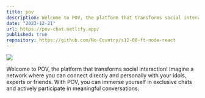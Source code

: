 ```yaml
---
title: pov
description: Welcome to POV, the platform that transforms social interaction! Imagine a network where you can connect directly and personally with your idols, experts or friends. With POV, you can immerse yourself in exclusive chats and actively participate in meaningful conversations.
date: "2023-12-21"
url: https://pov-chat.netlify.app/
published: true
repository: https://github.com/No-Country/s12-08-ft-node-react
---
```



[![](https://unkey.dev/images/landing/app.png)](https://pov-chat.netlify.app/)

Welcome to POV, the platform that transforms social interaction! Imagine a network where you can connect directly and personally with your idols, experts or friends. With POV, you can immerse yourself in exclusive chats and actively participate in meaningful conversations.
